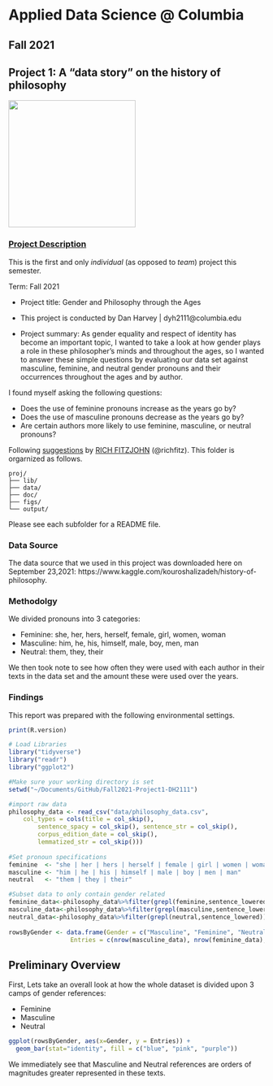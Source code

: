 # Applied Data Science @ Columbia
## Fall 2021
## Project 1: A "data story" on the history of philosophy


<img src="https://arc-anglerfish-washpost-prod-washpost.s3.amazonaws.com/public/XGQ6C74PIM7GDJUNQW2GMXYV3M.jpg" width="250">


### [Project Description](doc/)
This is the first and only *individual* (as opposed to *team*) project this semester. 

Term: Fall 2021

+ Project title: Gender and Philosophy through the Ages
+ This project is conducted by Dan Harvey | dyh2111@columbia.edu

+ Project summary: As gender equality and respect of identity has become an important topic, I wanted to take a look at how gender plays a role in these philosopher's minds and throughout the ages, so I wanted to answer these simple questions by evaluating our data set against masculine, feminine, and neutral gender pronouns and their occurrences throughout the ages and by author.

I found myself asking the following questions:

- Does the use of feminine pronouns increase as the years go by?
- Does the use of masculine pronouns decrease as the years go by?
- Are certain authors more likely to use feminine, masculine, or neutral pronouns?

Following [suggestions](http://nicercode.github.io/blog/2013-04-05-projects/) by [RICH FITZJOHN](http://nicercode.github.io/about/#Team) (@richfitz). This folder is orgarnized as follows.

```
proj/
├── lib/
├── data/
├── doc/
├── figs/
└── output/
```

Please see each subfolder for a README file.

### Data Source

The data source that we used in this project was downloaded here on September 23,2021: https://www.kaggle.com/kouroshalizadeh/history-of-philosophy.

### Methodolgy

We divided pronouns into 3 categories:

- Feminine: she, her, hers, herself, female, girl, women, woman
- Masculine: him, he, his, himself, male, boy, men, man
- Neutral: them, they, their

We then took note to see how often they were used with each author in their texts in the data set and the amount these were used over the years.

### Findings

This report was prepared with the following environmental settings.
```r
print(R.version)
```

```r
# Load Libraries
library("tidyverse")
library("readr")
library("ggplot2")

#Make sure your working directory is set
setwd("~/Documents/GitHub/Fall2021-Project1-DH2111")

#import raw data
philosophy_data <- read_csv("data/philosophy_data.csv", 
    col_types = cols(title = col_skip(), 
        sentence_spacy = col_skip(), sentence_str = col_skip(), 
        corpus_edition_date = col_skip(), 
        lemmatized_str = col_skip()))
        
#Set pronoun specifications
feminine  <- "she | her | hers | herself | female | girl | women | woman"
masculine <- "him | he | his | himself | male | boy | men | man"
neutral   <- "them | they | their"

#Subset data to only contain gender related
feminine_data<-philosophy_data%>%filter(grepl(feminine,sentence_lowered))
masculine_data<-philosophy_data%>%filter(grepl(masculine,sentence_lowered))
neutral_data<-philosophy_data%>%filter(grepl(neutral,sentence_lowered))
  
rowsByGender <- data.frame(Gender = c("Masculine", "Feminine", "Neutral"),
                 Entries = c(nrow(masculine_data), nrow(feminine_data), nrow(neutral_data)))
```
## Preliminary Overview

First, Lets take an overall look at how the whole dataset is divided upon 3 camps of gender references: 

- Feminine
- Masculine
- Neutral

```r
ggplot(rowsByGender, aes(x=Gender, y = Entries)) +  
  geom_bar(stat="identity", fill = c("blue", "pink", "purple"))
```


We immediately see that Masculine and Neutral references are orders of magnitudes greater represented in these texts.